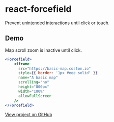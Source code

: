 
<Head>
  <title>react-forcefield</title>
</Head>

# react-forcefield 

Prevent unintended interactions until click or touch.

## Demo 
Map scroll zoom is inactive until click.
```.jsx
<Forcefield>
    <iframe
      src="https://basic-map.coston.io"
      style={{ border: '1px #eee solid' }}
      name="A basic map"
      scrolling="no"
      height="800px"
      width="100%"
      allowFullScreen
    />
</Forcefield>
```

[View project on GitHub](https://github.com/coston/react-forcefield)
